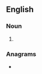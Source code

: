 ==English==

===Noun===
{{head|en|noun plural form}}

# {{plural of|opination|lang=en}}

===Anagrams===
* {{anagrams|en|antipoison}}